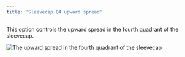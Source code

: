 ```yaml
---
title: 'Sleevecap Q4 upward spread'
---
```



This option controls the upward spread in the fourth quadrant of the sleevecap.

![The upward spread in the fourth quadrant of the sleevecap](./sleevecapq4spread1.svg)

<Aboutsleevecap />
